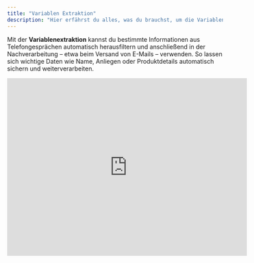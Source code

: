 ```yaml
---
title: "Variablen Extraktion"
description: "Hier erfährst du alles, was du brauchst, um die Variablen Extraktion bei fonio einzusetzen"
---
```


Mit der **Variablenextraktion** kannst du bestimmte Informationen aus Telefongesprächen automatisch herausfiltern und anschließend in der Nachverarbeitung – etwa beim Versand von E-Mails – verwenden. So lassen sich wichtige Daten wie Name, Anliegen oder Produktdetails automatisch sichern und weiterverarbeiten.

<Accordion title="Die wichtigsten Infos zur Variablen Extraktion im Video (Dauer: 4min)" defaultOpen icon="video">
  <iframe width="560" height="415" src="https://www.youtube.com/embed/nIFarL8eRvM?si=dKIy9festSP6hr32" title="YouTube video player" frameBorder="0" allow="accelerometer; autoplay; clipboard-write; encrypted-media; gyroscope; picture-in-picture" allowFullScreen style={{ width:"100%",borderRadius:"0.5rem" }} />
</Accordion>

## So aktivierst du die Variable-Extraktion

1. **Öffne deinen Assistenten** in der fonio App.
2. Wechsle in den Reiter **„Technisches“**.
3. Scrolle nach unten bis zum Abschnitt **„Variablen-Extraktion“**.
4. Aktiviere die Funktion durch einen Klick auf den Schalter.

Du siehst nun bereits zwei voreingestellte Beispielvariablen:

- `name` – der Name der anrufenden Person
- `anliegen` – eine kurze Beschreibung des Anliegens

![CleanShot 2025-07-25 at 15.38.23@2x.png](/images/CleanShot2025-07-25at15.38.23@2x.png)

## Beispielvariablen einfügen

Wenn du mit einer Vorlage starten möchtest:

- Klicke auf **„Beispiel einfügen“**
- Es werden automatisch folgende Variablen hinzugefügt:
  - `anliegen`
  - `empfänger`
  - `firma`
  - `name`

![CleanShot 2025-07-25 at 15.40.10.gif](/images/CleanShot2025-07-25at15.40.10.gif)

## Eigene Variablen definieren

1. Klicke auf den Button **„Generator öffnen“**.
2. Gib die gewünschte Variable ein, z. B. `bestellnummer`.
3. Kopiere den generierten JSON-Block.
4. Füge ihn in die bestehende Variable-Liste ein

![CleanShot 2025-07-25 at 15.45.01.gif](/images/CleanShot2025-07-25at15.45.01.gif)